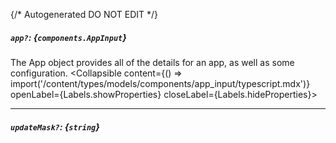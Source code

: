 {/* Autogenerated DO NOT EDIT  */}

##### `app?`: *{`components.AppInput`}*
The App object provides all of the details for an app, as well as some configuration.
<Collapsible content={() => import('/content/types/models/components/app_input/typescript.mdx')} openLabel={Labels.showProperties} closeLabel={Labels.hideProperties}>
</Collapsible>

---
##### `updateMask?`: *{`string`}*



